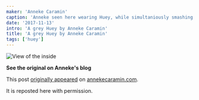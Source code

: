 ```yaml
---
maker: 'Anneke Caramin'
caption: 'Anneke seen here wearing Huey, while simultaniously smashing the patriarchy by refusing to smile.'
date: '2017-11-13'
intro: 'A grey Huey by Anneke Caramin'
title: 'A grey Huey by Anneke Caramin'
tags: ['huey']
---
```


<!-- truncate -->

![View of the inside](https://posts.freesewing.org/uploads/anneke_huey_facing_8c3874be29.jpg 'View of the inside')

**See the original on Anneke's blog**

This post [originally appeared](http://www.annekecaramin.com/2017/11/pleasure-dot-loathing-dot-huey-dot.html)
on [annekecaramin.com](http://www.annekecaramin.com/).

It is reposted here with permission.
